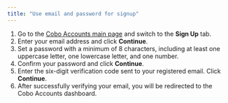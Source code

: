 ```yaml
---
title: "Use email and password for signup"
---
```


1) Go to the [Cobo Accounts main page](https://accounts.cobo.com/) and switch to the **Sign Up** tab.
2) Enter your email address and click **Continue**.
3) Set a password with a minimum of 8 characters, including at least one uppercase letter, one lowercase letter, and one number.
4) Confirm your password and click **Continue**.
5) Enter the six-digit verification code sent to your registered email. Click **Continue**.
6) After successfully verifying your email, you will be redirected to the Cobo Accounts dashboard.